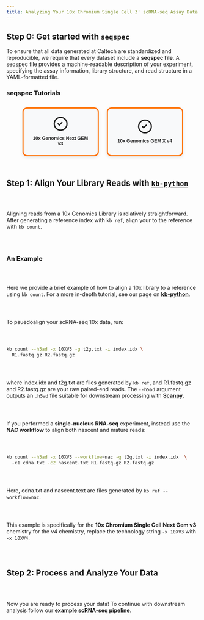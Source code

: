 ```yaml
---
title: Analyzing Your 10x Chromium Single Cell 3' scRNA-seq Assay Data
---
```


## Step 0: Get started with `seqspec`
To ensure that all data generated at Caltech are standardized and reproducible, we require that every dataset include a **seqspec file**. A seqspec file provides a machine-readable description of your experiment, specifying the assay information, library structure, and read structure in a YAML-formatted file.

### seqspec Tutorials
```{=html}
<div class="tech-selector">
  <!-- 10x Row -->
  <div class="tech-row">
    <button class="tech-btn tech-10x" data-link="seqspec/webpages/10x/10x_v3.html">
      <svg xmlns="http://www.w3.org/2000/svg" width="40" height="40" viewBox="0 0 24 24" fill="none" stroke="currentColor" stroke-width="2" stroke-linecap="round" stroke-linejoin="round"><circle cx="12" cy="12" r="10"/><path d="M8 12l2 2 4-4"/></svg>
      <h3>10x Genomics Next GEM v3</h3>
    </button>
    <button class="tech-btn tech-10x" data-link="seqspec/webpages/10x/10x_v4.html">
      <svg xmlns="http://www.w3.org/2000/svg" width="40" height="40" viewBox="0 0 24 24" fill="none" stroke="currentColor" stroke-width="2" stroke-linecap="round" stroke-linejoin="round"><circle cx="12" cy="12" r="10"/><path d="M8 12l2 2 4-4"/></svg>
      <h3>10x Genomics GEM X v4</h3>
    </button>
  </div>

<style>
.tech-selector {
  display: flex;
  flex-direction: column;
  gap: 2em;
  margin: 2em auto;
  max-width: 900px;
}

.tech-row {
  display: flex;
  justify-content: center;
  flex-wrap: wrap;
  gap: 1.5em;
}

.tech-btn {
  background: #f8f9fa;
  border: 3px solid #005a91;
  border-radius: 12px;
  padding: 1.5em;
  width: 200px;
  text-align: center;
  cursor: pointer;
  transition: all 0.25s ease;
  box-shadow: 0 3px 8px rgba(0,0,0,0.1);
  color: #222;
}

.tech-btn svg {
  margin-bottom: 0.5em;
}

.tech-btn:hover {
  transform: translateY(-3px);
  box-shadow: 0 5px 12px rgba(0,0,0,0.2);
}

/* 10x brand color */
.tech-10x {
  border-color: #ff6f00;
}
.tech-10x:hover {
  background: #ff6f00;
  color: white;
}

.tech-btn h3 {
  margin: 0.3em 0;
  font-size: 0.92em;
}

.tech-btn p {
  font-size: 0.9em;
  opacity: 0.8;
}

h1.title {
  text-align: center;
  margin-bottom: 1em;
}
</style>

<script>
document.addEventListener("DOMContentLoaded", () => {
  document.querySelectorAll(".tech-btn").forEach(btn => {
    btn.addEventListener("click", () => {
      const target = btn.dataset.link;
      if (target) window.location.href = target;
    });
  });
});
</script>
```

## Step 1: Align Your Library Reads with [`kb-python`](kb_python.qmd)

Aligning reads from a 10x Genomics Library is relatively straightforward. After generating a reference index with `kb ref`, align your to the reference with `kb count`.

### An Example
Here we provide a brief example of how to align a 10x library to a reference using `kb count`. For a more in-depth tutorial, see our page on [**kb-python**](kb_python.qmd).

To psuedoalign your scRNA-seq 10x data, run:

```bash
kb count --h5ad -x 10XV3 -g t2g.txt -i index.idx \
  R1.fastq.gz R2.fastq.gz
```

where index.idx and t2g.txt are files generated by `kb ref`, and R1.fastq.gz and R2.fastq.gz are your raw paired-end reads. The `--h5ad` argument outputs an `.h5ad` file suitable for downstream processing with [**Scanpy**](https://scanpy.readthedocs.io/en/stable/).

If you performed a **single-nucleus RNA-seq** experiment, instead use the **NAC workflow** to align both nascent and mature reads:

```bash
kb count --h5ad -x 10XV3 --workflow=nac -g t2g.txt -i index.idx  \ 
  -c1 cdna.txt -c2 nascent.txt R1.fastq.gz R2.fastq.gz
```

Here, cdna.txt and nascent.text are files generated by `kb ref --workflow=nac`.

::: {.callout-important}
This example is specifically for the **10x Chromium Single Cell Next Gem v3** chemistry for the v4 chemistry, replace the technology string `-x 10XV3` with `-x 10XV4`.
:::

## Step 2: Process and Analyze Your Data
Now you are ready to process your data! To continue with downstream analysis follow our [**example scRNA-seq pipeline**](sample_pipeline.ipynb).